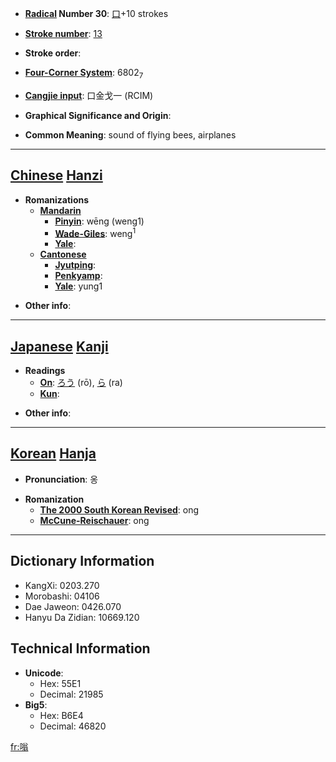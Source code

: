 * '''[[Wiktionary:Chinese radical index| Radical]] Number 30''': [[Wiktionary:Chinese radical index 口|口]]+10 strokes

* '''[[Wiktionary:Chinese total strokes index|Stroke number]]''': [[Wiktionary:Chinese total strokes index 13|13]]

* '''Stroke order''': 

* '''[[Wiktionary:Chinese four corner index|Four-Corner System]]''': 6802<sub>7</sub>

* '''[[Wiktionary:Chinese Cangjie index|Cangjie input]]''': 口金戈一 (RCIM)

* '''Graphical Significance and Origin''': 

* '''Common Meaning''': sound of flying bees, airplanes

----

== [[Chinese]] [[Hanzi]] ==

* '''Romanizations'''
** '''[[Mandarin]]'''
*** '''[[Pinyin]]''': wēng (weng1)
*** '''[[Wade-Giles]]''': weng<sup>1</sup>
*** '''[[Yale]]''': 
** '''[[Cantonese]]'''
*** '''[[Jyutping]]''':
*** '''[[Penkyamp]]''': 
*** '''[[Yale]]''': yung1

* '''Other info''': 

----

== [[Japanese]] [[Kanji]] ==

* '''Readings'''
** '''[[On]]''': [[ろう]] (rō), [[ら]] (ra)
** '''[[Kun]]''': 

* '''Other info''':  

----

== [[Korean]] [[Hanja]] ==

* '''Pronunciation''': 옹

* '''Romanization'''
** '''[[The 2000 South Korean Revised Romanization|The 2000 South Korean Revised]]''': ong
** '''[[McCune-Reischauer]]''': ong

----

== Dictionary Information ==

* KangXi: 0203.270
* Morobashi: 04106
* Dae Jaweon: 0426.070
* Hanyu Da Zidian: 10669.120

== Technical Information ==

* '''Unicode''':
** Hex: 55E1
** Decimal: 21985
* '''Big5''':
** Hex: B6E4
** Decimal: 46820

[[fr:嗡]]